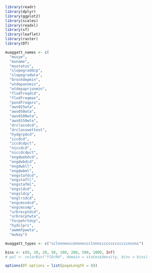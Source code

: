```r
library(readr)
library(dplyr)
library(ggplot2)
library(scales)
library(readxl)
library(sf)
library(leaflet)
library(raster)
library(DT)
```

```r
muaggatt_names <- c(
  "musym",
  "muname",
  "mustatus",
  "slopegraddcp",
  "slopegradwta",
  "brockdepmin",
  "wtdepannmin",
  "wtdepaprjunmin",
  "flodfreqdcd",
  "flodfreqmax",
  "pondfreqprs",
  "aws025wta",
  "aws050wta",
  "aws0100wta",
  "aws0150wta",
  "drclassdcd",
  "drclasswettest",
  "hydgrpdcd",
  "iccdcd",
  "iccdcdpct",
  "niccdcd",
  "niccdcdpct",
  "engdwobdcd",
  "engdwbdcd",
  "engdwbll",
  "engdwbml",
  "engstafdcd",
  "engstafll",
  "engstafml",
  "engsldcd",
  "engsldcp",
  "englrsdcd",
  "engcmssdcd",
  "engcmssmp",
  "urbrecptdcd",
  "urbrecptwta",
  "forpehrtdcp",
  "hydclprs",
  "awmmfpwwta",
  "mukey")

muaggatt_types <- c("cclnnnnnccnnnnnccclnnncccccccccccccncnnc")

bins <- c(0, 10, 20, 50, 100, 200, 500, 1000, Inf)
# pal <- colorBin("YlOrRd", domain = states$density, bins = bins)

options(DT.options = list(pageLength = 8))
```

